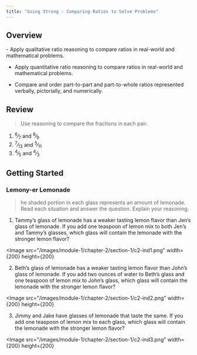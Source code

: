 ```yaml
---
title: "Going Strong - Comparing Ratios to Solve Problems"
---
```


## Overview

<Info title="Learning Goals">
- Apply qualitative ratio reasoning to compare ratios in real-world and mathematical problems.

- Apply quantitative ratio reasoning to compare ratios in real-world and mathematical problems.

- Compare and order part-to-part and part-to-whole ratios represented verbally, pictorially, and numerically.
</Info>

## Review
> Use reasoning to compare the fractions in each pair.
1. <sup>6</sup>&frasl;<sub>7</sub> and <sup>8</sup>&frasl;<sub>9</sub>
2. <sup>7</sup>&frasl;<sub>13</sub> and <sup>5</sup>&frasl;<sub>11</sub>
3. <sup>4</sup>&frasl;<sub>5</sub> and <sup>4</sup>&frasl;<sub>3</sub>

## Getting Started

### Lemony-er Lemonade
> he shaded portion in each glass represents an amount of lemonade. Read each situation and answer the question. Explain your reasoning.


1. Tammy’s glass of lemonade has a weaker tasting lemon flavor than Jen’s glass of lemonade. If you add one teaspoon of lemon mix to both Jen’s and Tammy’s glasses, which glass will contain the lemonade with the stronger lemon flavor? 

<Image
  src="/images/module-1/chapter-2/section-1/c2-ind1.png"
  width={200}
  height={200}
></Image>


2. Beth’s glass of lemonade has a weaker tasting lemon flavor than John’s glass of lemonade. If you add two ounces of water to Beth’s glass and one teaspoon of lemon mix to John’s glass, which glass will contain the lemonade with the stronger lemon flavor?

<Image
  src="/images/module-1/chapter-2/section-1/c2-ind2.png"
  width={200}
  height={200}
></Image>

3. Jimmy and Jake have glasses of lemonade that taste the same. If you add one teaspoon of lemon mix to each glass, which glass will contain the lemonade with the stronger lemon flavor?

<Image
  src="/images/module-1/chapter-2/section-1/c2-ind3.png"
  width={200}
  height={200}
></Image>







